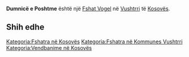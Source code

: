 {{Fshat në Kosovës
 | Emri                = Dumnicë e Poshtme
| sqi_N_name = Dumnicë e Poshtme
| sqi_N_FULL_NAME_RO = Dumnicë e Poshtme
| sqi_N_FULL_NAME_ND_RO = Dumnice e Poshtme
| sqi_N_SORT_NAME_RG = DUMNICEEPOSHTME
| sqi_N_FULL_NAME_RG = Dumnicë e Poshtme
| sqi_N_FULL_NAME_ND_RG = Dumnice e Poshtme
| sqi_V_name = Dumnica e Ultë
| sqi_V_FULL_NAME_RO = Dumnica e Ultë
| sqi_V_FULL_NAME_ND_RO = Dumnica e Ulte
| sqi_V_SORT_NAME_RG = DUMNICAEULTE
| sqi_V_FULL_NAME_RG = Dumnica e Ultë
| sqi_V_FULL_NAME_ND_RG = Dumnica e Ulte
| srp_N_name = Donja Dubnica
| srp_N_FULL_NAME_RO = Donja Dubnica
| srp_N_FULL_NAME_ND_RO = Donja Dubnica
| srp_N_SORT_NAME_RG = DONJADUBNICA
| srp_N_FULL_NAME_RG = Donja Dubnica
| srp_N_FULL_NAME_ND_RG = Donja Dubnica
| srp_NS_name = Доња Дубница
| srp_NS_FULL_NAME_RO = Доња Дубница
| srp_NS_FULL_NAME_ND_RO = Доња Дубница
| srp_NS_SORT_NAME_RG = ДОЊАДУБНИЦА
| srp_NS_FULL_NAME_RG = Доња Дубница
| srp_NS_FULL_NAME_ND_RG = Доња Дубница

 | Emri (Rasa dhanore) = 
 | Figura              = 
 | Shteti              = Kosovo
 | Komuna              = Vushtrri
 | Kodi postar         = 
 | Sipërfaqja          = 

 | Popullsia           = 

 | Regj. i popullsisë  = 
 | Dend. e popullsisë  = 
 | Faqja zyrtare       = 
 <!--- Koordinatat ----> 
 | Gjerësia            = 42.780278
 | Gjatësia            = 21.046667
 | Lartësia            = 
}}
'''Dumnicë e Poshtme''' është një [[Fshat Vogel]] në [[Vushtrri]] të [[Kosovës]].

<!-- == Gjeografia == -->
<!-- == Historia == -->
<!-- == Demografia == -->
== Shih edhe ==
{{Komuna Vushtrri}}
{{Kosovo-Administrata-Cung}}

[[Kategoria:Fshatra në Kosovës]]
[[Kategoria:Fshatra në Kommunes Vushtrri]]
[[Kategoria:Vendbanime në Kosovës]]